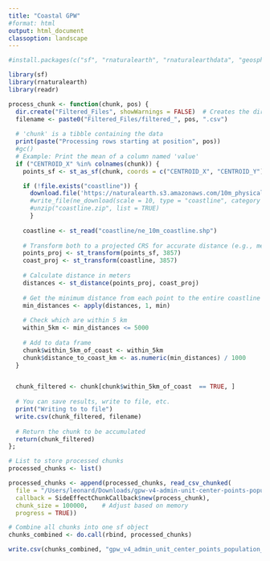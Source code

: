 ```yaml
---
title: "Coastal GPW"
#format: html
output: html_document
classoption: landscape
---
```


```r
#install.packages(c("sf", "rnaturalearth", "rnaturalearthdata", "geosphere"))

library(sf)
library(rnaturalearth)
library(readr)

```


```r

process_chunk <- function(chunk, pos) {
  dir.create("Filtered_Files", showWarnings = FALSE)  # Creates the directory if it doesn't exist
  filename <- paste0("Filtered_Files/filtered_", pos, ".csv")
  
  # 'chunk' is a tibble containing the data
  print(paste("Processing rows starting at position", pos))
  #gc()
  # Example: Print the mean of a column named 'value'
  if ("CENTROID_X" %in% colnames(chunk)) {
    points_sf <- st_as_sf(chunk, coords = c("CENTROID_X", "CENTROID_Y"), crs = 4326)

    if (!file.exists("coastline")) { 
      download.file('https://naturalearth.s3.amazonaws.com/10m_physical/ne_10m_coastline.zip', destfile = "coastline.zip", mode = "wb")
      #write_file(ne_download(scale = 10, type = "coastline", category = "physical", returnclass = "sf"), "coastline")
      #unzip("coastline.zip", list = TRUE)
      }
    
    coastline <- st_read("coastline/ne_10m_coastline.shp")
    
    # Transform both to a projected CRS for accurate distance (e.g., meters)
    points_proj <- st_transform(points_sf, 3857)
    coast_proj <- st_transform(coastline, 3857)
    
    # Calculate distance in meters
    distances <- st_distance(points_proj, coast_proj)
  
    # Get the minimum distance from each point to the entire coastline
    min_distances <- apply(distances, 1, min)
    
    # Check which are within 5 km
    within_5km <- min_distances <= 5000
    
    # Add to data frame
    chunk$within_5km_of_coast <- within_5km
    chunk$distance_to_coast_km <- as.numeric(min_distances) / 1000
  }


  chunk_filtered <- chunk[chunk$within_5km_of_coast  == TRUE, ]
  
  # You can save results, write to file, etc.
  print("Writing to to file")
  write.csv(chunk_filtered, filename)
  
  # Return the chunk to be accumulated
  return(chunk_filtered)
};
```


```r

# List to store processed chunks
processed_chunks <- list()

processed_chunks <- append(processed_chunks, read_csv_chunked(
  file = "/Users/leonard/Downloads/gpw-v4-admin-unit-center-points-population-estimates-rev11_global_csv/gpw_v4_admin_unit_center_points_population_estimates_rev11_global.csv",
  callback = SideEffectChunkCallback$new(process_chunk),
  chunk_size = 100000,    # Adjust based on memory
  progress = TRUE))

# Combine all chunks into one sf object
chunks_combined <- do.call(rbind, processed_chunks)

write.csv(chunks_combined, "gpw_v4_admin_unit_center_points_population_estimates_rev11_global_FILTERED.csv")
```


